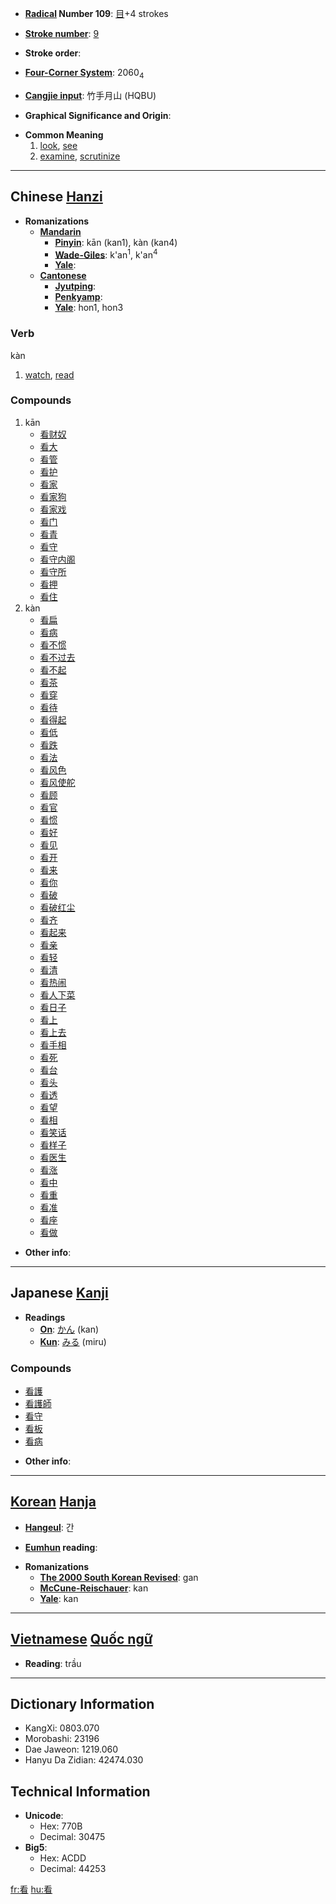 * '''[[Wiktionary:Chinese radical index| Radical]] Number 109''': [[Wiktionary:Chinese radical index 目|目]]+4 strokes

* '''[[Wiktionary:Chinese total strokes index|Stroke number]]''': [[Wiktionary:Chinese total strokes index 9|9]]

* '''Stroke order''': 

* '''[[Wiktionary:Chinese four corner index|Four-Corner System]]''': 2060<sub>4</sub>

* '''[[Wiktionary:Chinese Cangjie index|Cangjie input]]''': 竹手月山 (HQBU)

* '''Graphical Significance and Origin''': 

* '''Common Meaning'''
*# [[look]], [[see]]
*# [[examine]], [[scrutinize]]


----

== Chinese [[Hanzi]] ==

* '''Romanizations'''
** '''[[Mandarin]]'''
*** '''[[Pinyin]]''': kān (kan1), kàn (kan4)
*** '''[[Wade-Giles]]''': k'an<sup>1</sup>, k'an<sup>4</sup>
*** '''[[Yale]]''': 
** '''[[Cantonese]]'''
*** '''[[Jyutping]]''':
*** '''[[Penkyamp]]''': 
*** '''[[Yale]]''': hon1, hon3

===Verb===
kàn
# [[watch]], [[read]]

===Compounds===
#kān
#*[[看财奴]]
#*[[看大]]
#*[[看管]]
#*[[看护]]
#*[[看家]]
#*[[看家狗]]
#*[[看家戏]]
#*[[看门]]
#*[[看青]]
#*[[看守]]
#*[[看守内阁]]
#*[[看守所]]
#*[[看押]]
#*[[看住]]
#kàn
#*[[看扁]]
#*[[看病]]
#*[[看不惯]]
#*[[看不过去]]
#*[[看不起]]
#*[[看茶]]
#*[[看穿]]
#*[[看待]]
#*[[看得起]]
#*[[看低]]
#*[[看跌]]
#*[[看法]]
#*[[看风色]]
#*[[看风使舵]]
#*[[看顾]]
#*[[看官]]
#*[[看惯]]
#*[[看好]]
#*[[看见]]
#*[[看开]]
#*[[看来]]
#*[[看你]]
#*[[看破]]
#*[[看破红尘]]
#*[[看齐]]
#*[[看起来]]
#*[[看亲]]
#*[[看轻]]
#*[[看清]]
#*[[看热闹]]
#*[[看人下菜]]
#*[[看日子]]
#*[[看上]]
#*[[看上去]]
#*[[看手相]]
#*[[看死]]
#*[[看台]]
#*[[看头]]
#*[[看透]]
#*[[看望]]
#*[[看相]]
#*[[看笑话]]
#*[[看样子]]
#*[[看医生]]
#*[[看涨]]
#*[[看中]]
#*[[看重]]
#*[[看准]]
#*[[看座]]
#*[[看做]]

* '''Other info''': 

----

== Japanese [[Kanji]] ==

* '''Readings'''
** '''[[On]]''': [[かん]] (kan)
** '''[[Kun]]''': [[みる]] (miru)

===Compounds===
*[[看護]]
*[[看護師]]
*[[看守]]
*[[看板]]
*[[看病]]

* '''Other info''':  

----

== [[Korean]] [[Hanja]] ==

* '''[[Hangeul]]''': 간

* '''[[Eumhun]] reading''': 

* '''Romanizations'''
** '''[[The 2000 South Korean Revised Romanization|The 2000 South Korean Revised]]''': gan
** '''[[McCune-Reischauer]]''': kan
** '''[[Yale]]''': kan


----

== [[Vietnamese]] [[Quốc ngữ]] ==

* '''Reading''': trầu <!--it is probably 訓 reading-->

----

== Dictionary Information ==

* KangXi: 0803.070
* Morobashi: 23196
* Dae Jaweon: 1219.060
* Hanyu Da Zidian: 42474.030

== Technical Information ==

* '''Unicode''':
** Hex: 770B
** Decimal: 30475
* '''Big5''':
** Hex: ACDD
** Decimal: 44253

[[fr:看]]
[[hu:看]]